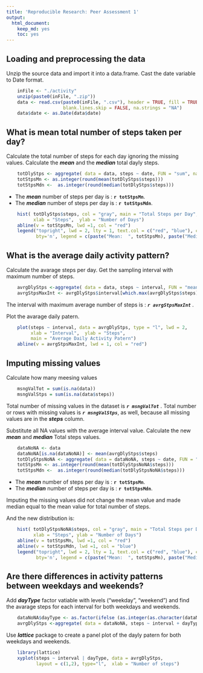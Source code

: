 ```yaml
---
title: 'Reproducible Research: Peer Assessment 1'
output:
  html_document:
    keep_md: yes
    toc: yes
---
```



## Loading and preprocessing the data
Unzip the source data and import it into a data.frame. Cast the date variable to Date format.
```r
    inFile <- "./activity"
    unzip(paste0(inFile, ".zip"))
    data <- read.csv(paste0(inFile, ".csv"), header = TRUE, fill = TRUE, 
                     blank.lines.skip = FALSE, na.strings = "NA")
    data$date <- as.Date(data$date)
```


## What is mean total number of steps taken per day?

Calculate the total number of steps for each day ignoring the missing values. Calculate the ***mean*** and the ***median*** total dayly steps.
```r
    totDlyStps <- aggregate( data = data, steps ~ date, FUN = "sum", na.action = na.omit)
    totStpsMn <- as.integer(round(mean(totDlyStps$steps)))
    totStpsMdn <-  as.integer(round(median(totDlyStps$steps)))
```
- The ***mean*** number of steps per day is : **`r totStpsMn`**.
- The ***median*** number of steps per day is : **`r totStpsMdn`**.

```r
    hist( totDlyStps$steps, col = "gray", main = "Total Steps per Day",
          xlab = "Steps",  ylab = "Number of Days")
    abline(v = totStpsMn, lwd =1, col = "red")
    legend("topright", lwd = 2, lty = 1, text.col = c("red", "blue"), col = c("red"), 
           bty='n', legend = c(paste("Mean:  ", totStpsMn), paste("Median:", totStpsMdn)))
```

## What is the average daily activity pattern?

Calculate the avarage steps per day. Get the sampling interval with maximum number of steps. 
```r
    avrgDlyStps <-aggregate( data = data, steps ~ interval, FUN = "mean", na.action = na.omit)
    avrgStpsMaxInt <- avrgDlyStps$interval[which.max(avrgDlyStps$steps)]
```
The interval with maximum average number of steps is : ***`r avrgStpsMaxInt`*** .

Plot the avarage daily patern.
```r

    plot(steps ~ interval, data = avrgDlyStps, type = "l", lwd = 2,
         xlab = "Interval",  ylab = "Steps", 
         main = "Average Daily Activity Patern")
    abline(v = avrgStpsMaxInt, lwd = 1, col = "red")
```

## Imputing missing values

Calculate how many meesing values
```r
    msngValTot = sum(is.na(data))
    msngValStps = sum(is.na(data$steps))
```
Total number of missing values in the dataset is ***`r msngValTot`*** . Total number or rows with missing values is ***`r msngValStps`***, as well, because all missing values are in the ***steps*** column. 

Substitute all NA values with the average interval value. Calculate the new ***mean*** and ***median*** Total steps values. 
```r
    dataNoNA <- data
    dataNoNA[is.na(dataNoNA)] <- mean(avrgDlyStps$steps)
    totDlyStpsNoNA <- aggregate( data = dataNoNA, steps ~ date, FUN = "sum")
    totStpsMn <- as.integer(round(mean(totDlyStpsNoNA$steps)))
    totStpsMdn <-  as.integer(round(median(totDlyStpsNoNA$steps)))
```
- The ***mean*** number of steps per day is : **`r totStpsMn`**.
- The ***median*** number of steps per day is : **`r totStpsMdn`**.

Imputing the missing values did not change the mean value and made median equal to the mean value for total number of steps.

And the new distribution is:

```r
    hist( totDlyStpsNoNA$steps, col = "gray", main = "Total Steps per Day",
          xlab = "Steps", ylab = "Number of Days")
    abline(v = totStpsMn, lwd =1, col = "red")
    abline(v = totStpsMdn, lwd =1, col = "blue")
    legend("topright", lwd = 2, lty = 1, text.col = c("red", "blue"), col = c("red"), 
           bty='n', legend = c(paste("Mean:  ", totStpsMn), paste("Median:", totStpsMdn)))
```

## Are there differences in activity patterns between weekdays and weekends?

Add ***dayType*** factor vatiable with levels ("weekday", "weekend")  and find the avarage steps for each interval for both weekdays and weekends.
```r
    dataNoNA$dayType <- as.factor(ifelse (as.integer(as.character(dataNoNA$date, format = "%u")) < 6, "weekday", "weekend"))
    avrgDlyStps <-aggregate( data = dataNoNA, steps ~ interval + dayType, FUN = "mean", na.action = na.omit)
```
Use ***lattice*** package to create a panel plot of the dayly patern for both weekdays and weekends.
```r
    library(lattice)
    xyplot(steps ~ interval | dayType, data = avrgDlyStps, 
           layout = c(1,2), type="l",  xlab = "Number of steps")
```
